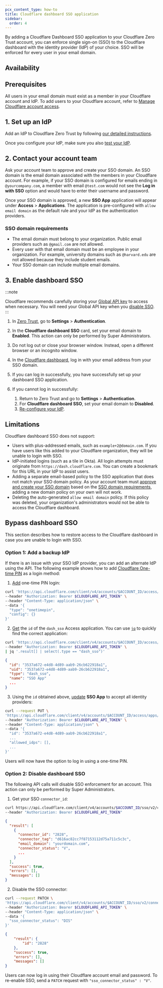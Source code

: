 ```yaml
---
pcx_content_type: how-to
title: Cloudflare dashboard SSO application
sidebar:
  order: 4
---
```



By adding a Cloudflare Dashboard SSO application to your Cloudflare Zero Trust account, you can enforce single sign-on (SSO) to the Cloudflare dashboard with the identity provider (IdP) of your choice. SSO will be enforced for every user in your email domain.

## Availability

<FeatureTable id="account.single_sign_on" />

## Prerequisites

All users in your email domain must exist as a member in your Cloudflare account and IdP. To add users to your Cloudflare account, refer to [Manage Cloudflare account access](/fundamentals/setup/manage-members/).

## 1. Set up an IdP

Add an IdP to Cloudflare Zero Trust by following [our detailed instructions](/cloudflare-one/identity/idp-integration/).

Once you configure your IdP, make sure you also [test your IdP](/cloudflare-one/identity/idp-integration/#test-idps-in-zero-trust).

## 2. Contact your account team

Ask your account team to approve and create your SSO domain. An SSO domain is the email domain associated with the members in your Cloudflare account. For example, if your SSO domain is configured for emails ending in `@yourcompany.com`, a member with email `@test.com` would not see the **Log in with SSO** option and would have to enter their username and password.

Once your SSO domain is approved, a new **SSO App** application will appear under **Access** > **Applications**. The application is pre-configured with `allow email domain` as the default rule and your IdP as the authentication providers.

### SSO domain requirements

- The email domain must belong to your organization. Public email providers such as `@gmail.com` are not allowed.
- Every user with that email domain must be an employee in your organization. For example, university domains such as `@harvard.edu` are not allowed because they include student emails.
- Your SSO domain can include multiple email domains.

## 3. Enable dashboard SSO

:::note

Cloudflare recommends carefully storing your [Global API key](/fundamentals/api/get-started/keys/) to access when necessary. You will need your Global API key when you [disable SSO](#option-2-disable-dashboard-sso).
:::

1. In [Zero Trust](https://one.dash.cloudflare.com/), go to **Settings** > **Authentication**.
2. In the **Cloudflare dashboard SSO** card, set your email domain to **Enabled**. This action can only be performed by Super Administrators.
3. Do not log out or close your browser window. Instead, open a different browser or an incognito window.
4. In the [Cloudflare dashboard](https://dash.cloudflare.com), log in with your email address from your SSO domain.
5. If you can log in successfully, you have successfully set up your dashboard SSO application.
6. If you cannot log in successfully:

   1. Return to Zero Trust and go to **Settings** > **Authentication**.
   2. For **Cloudflare dashboard SSO**, set your email domain to **Disabled**.
   3. [Re-configure your IdP](/cloudflare-one/identity/idp-integration/).

## Limitations

Cloudflare dashboard SSO does not support:

- Users with plus-addressed emails, such as `example+2@domain.com`. If you have users like this added to your Cloudflare organization, they will be unable to login with SSO.
- IdP-initiated logins (such as a tile in Okta). All login attempts must originate from `https://dash.cloudflare.com`. You can create a bookmark for this URL in your IdP to assist users.
- Adding a separate email-based policy to the SSO application that does not match your SSO domain policy. As your account team must [approve and create your SSO domain](/cloudflare-one/applications/configure-apps/dash-sso-apps/#2-contact-your-account-team) based on the [SSO domain requirements](/cloudflare-one/applications/configure-apps/dash-sso-apps/#sso-domain-requirements), adding a new domain policy on your own will not work.
- Deleting the auto-generated `allow email domain` policy. If this policy was deleted, your organization's administrators would not be able to access the Cloudflare dashboard.

## Bypass dashboard SSO

This section describes how to restore access to the Cloudflare dashboard in case you are unable to login with SSO.

### Option 1: Add a backup IdP

If there is an issue with your SSO IdP provider, you can add an alternate IdP using the API. The following example shows how to add [Cloudflare One-time PIN](/cloudflare-one/identity/one-time-pin/) as a login method:

1. [Add](/api/resources/zero_trust/subresources/identity_providers/methods/create/) one-time PIN login:

```bash title="cURL command"
curl 'https://api.cloudflare.com/client/v4/accounts/$ACCOUNT_ID/access/identity_providers' \
--header "Authorization: Bearer $CLOUDFLARE_API_TOKEN" \
--header "Content-Type: application/json" \
--data '{
  "type": "onetimepin",
  "config": {}
}'
```

2. [Get](/api/resources/zero_trust/subresources/access/subresources/applications/methods/list/) the `id` of the `dash_sso` Access application. You can use [`jq`](https://jqlang.github.io/jq/download/) to quickly find the correct application:

```bash title="cURL command"
curl 'https://api.cloudflare.com/client/v4/accounts/$ACCOUNT_ID/access/apps' \
--header "Authorization: Bearer $CLOUDFLARE_API_TOKEN" \
| jq '.result[] | select(.type == "dash_sso")'
```

```json title="Response"
{
  "id": "3537a672-e4d8-4d89-aab9-26cb622918a1",
  "uid": "3537a672-e4d8-4d89-aab9-26cb622918a1",
  "type": "dash_sso",
  "name": "SSO App"
  ...
}
```

3. Using the `id` obtained above, [update](/api/resources/zero_trust/subresources/access/subresources/applications/methods/update/) **SSO App** to accept all identity providers:

```bash title="cURL command"
curl --request PUT \
'https://api.cloudflare.com/client/v4/accounts/$ACCOUNT_ID/access/apps/3537a672-e4d8-4d89-aab9-26cb622918a1' \
--header "Authorization: Bearer $CLOUDFLARE_API_TOKEN" \
--header "Content-Type: application/json" \
--data '{
  "id": "3537a672-e4d8-4d89-aab9-26cb622918a1",
  ...
  "allowed_idps": [],
  ...
}'
```

Users will now have the option to log in using a one-time PIN.

### Option 2: Disable dashboard SSO

The following API calls will disable SSO enforcement for an account. This action can only be performed by Super Administrators.

1. Get your SSO `connector_id`:

```bash title="cURL command"
curl https://api.cloudflare.com/client/v4/accounts/$ACCOUNT_ID/sso/v2/connectors \
--header "Authorization: Bearer $CLOUDFLARE_API_TOKEN"
```

```json title="Response"
{
  "result": [
    {
      "connector_id": "2828",
      "connector_tag": "d616ac82cc7f87153112d75a711c5c3c",
      "email_domain": "yourdomain.com",
      "connector_status": "V",
      ...
    }
  ],
  "success": true,
  "errors": [],
  "messages": []
}
```

2. Disable the SSO connector:

```bash title="cURL command"
curl --request PATCH \
'https://api.cloudflare.com/client/v4/accounts/$ACCOUNT_ID/sso/v2/connectors/2828' \
--header "Authorization: Bearer $CLOUDFLARE_API_TOKEN" \
--header "Content-Type: application/json" \
--data '{
  "sso_connector_status": "DIS"
}'
```

```json title="Response"
{
	"result": {
		"id": "2828"
	},
	"success": true,
	"errors": [],
	"messages": []
}
```

Users can now log in using their Cloudflare account email and password. To re-enable SSO, send a `PATCH` request with `"sso_connector_status" : "V"`.
